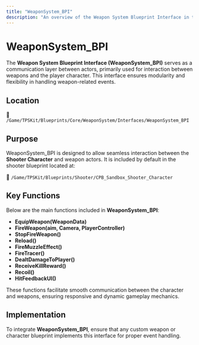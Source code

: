 ```yaml
---
title: "WeaponSystem_BPI"
description: "An overview of the Weapon System Blueprint Interface in the TPS Kit."
---
```


# WeaponSystem_BPI

The **Weapon System Blueprint Interface (WeaponSystem_BPI)** serves as a communication layer between actors, primarily used for interaction between weapons and the player character. This interface ensures modularity and flexibility in handling weapon-related events.

## Location

📂 `/Game/TPSKit/Blueprints/Core/WeaponSystem/Interfaces/WeaponSystem_BPI`

## Purpose

WeaponSystem_BPI is designed to allow seamless interaction between the **Shooter Character** and weapon actors. It is included by default in the shooter blueprint located at:

📂 `/Game/TPSKit/Blueprints/Shooter/CPB_Sandbox_Shooter_Character`

## Key Functions

Below are the main functions included in **WeaponSystem_BPI**:

- **EquipWeapon(WeaponData)**
- **FireWeapon(aim, Camera, PlayerController)**
- **StopFireWeapon()**
- **Reload()**
- **FireMuzzleEffect()**
- **FireTracer()**
- **DealtDamageToPlayer()**
- **ReceiveKillReward()**
- **Recoil()**
- **HitFeedbackUI()**

These functions facilitate smooth communication between the character and weapons, ensuring responsive and dynamic gameplay mechanics.

## Implementation

To integrate **WeaponSystem_BPI**, ensure that any custom weapon or character blueprint implements this interface for proper event handling.
